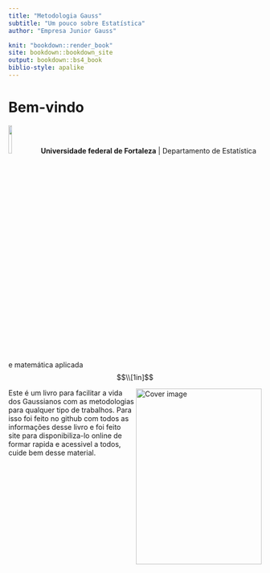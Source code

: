 ```yaml
--- 
title: "Metodologia Gauss"
subtitle: "Um pouco sobre Estatística"
author: "Empresa Junior Gauss"

knit: "bookdown::render_book"
site: bookdown::bookdown_site
output: bookdown::bs4_book
biblio-style: apalike
---
```




# Bem-vindo


![](graficos/ufc.png){#id .class width=12% height=12% } **Universidade federal de Fortaleza** | Departamento de Estatística e matemática aplicada
$$\\[1in]$$

<img src="cover.jpg" width="250" height="350" align="right" alt="Cover image" /></a>

Este é um livro para facilitar a vida dos Gaussianos com as metodologias para qualquer tipo de trabalhos. Para isso foi feito no github com todos as informações desse livro e foi feito site para disponibiliza-lo online de formar rapida e acessivel a todos, cuide bem desse material. 




